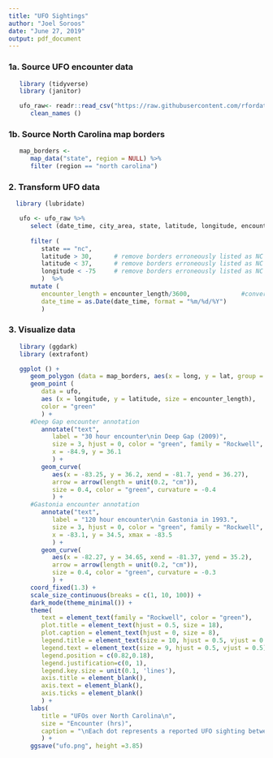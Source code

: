 ```yaml
---
title: "UFO Sightings"
author: "Joel Soroos"
date: "June 27, 2019"
output: pdf_document
---
```


### 1a. Source UFO encounter data
```r

   library (tidyverse)
   library (janitor) 

   ufo_raw<- readr::read_csv("https://raw.githubusercontent.com/rfordatascience/tidytuesday/master/data/2019/2019-06-25/ufo_sightings.csv") %>%
      clean_names ()
```
   
   
### 1b. Source North Carolina map borders 
```r
   
   map_borders <- 
      map_data("state", region = NULL) %>%
      filter (region == "north carolina")  
```


### 2.  Transform UFO data
```r

  library (lubridate)

   ufo <- ufo_raw %>%
      select (date_time, city_area, state, latitude, longitude, encounter_length) %>%
      
      filter (
         state == "nc",
         latitude > 30,      # remove borders erroneously listed as NC outside of state borders
         latitude < 37,      # remove borders erroneously listed as NC outside of state borders
         longitude < -75     # remove borders erroneously listed as NC outside of state borders
         )  %>%
      mutate (
         encounter_length = encounter_length/3600,              #convert seconds to hours
         date_time = as.Date(date_time, format = "%m/%d/%Y")
         )
```

### 3. Visualize data
```r

   library (ggdark)
   library (extrafont)

   ggplot () +
      geom_polygon (data = map_borders, aes(x = long, y = lat, group = group), color = "black", fill = "#303030", size = 1.15) +
      geom_point (
         data = ufo, 
         aes (x = longitude, y = latitude, size = encounter_length), 
         color = "green"
         ) +
      #Deep Gap encounter annotation
         annotate("text",
            label = "30 hour encounter\nin Deep Gap (2009)",
            size = 3, hjust = 0, color = "green", family = "Rockwell",
            x = -84.9, y = 36.1
            ) +
         geom_curve(
            aes(x = -83.25, y = 36.2, xend = -81.7, yend = 36.27),
            arrow = arrow(length = unit(0.2, "cm")), 
            size = 0.4, color = "green", curvature = -0.4
            ) +
      #Gastonia encounter annotation
         annotate("text",
            label = "120 hour encounter\nin Gastonia in 1993.",
            size = 3, hjust = 0, color = "green", family = "Rockwell",
            x = -83.1, y = 34.5, xmax = -83.5
            ) +
         geom_curve(
            aes(x = -82.27, y = 34.65, xend = -81.37, yend = 35.2),
            arrow = arrow(length = unit(0.2, "cm")), 
            size = 0.4, color = "green", curvature = -0.3
            ) +
      coord_fixed(1.3) +
      scale_size_continuous(breaks = c(1, 10, 100)) +
      dark_mode(theme_minimal()) +
      theme(
         text = element_text(family = "Rockwell", color = "green"),
         plot.title = element_text(hjust = 0.5, size = 18),
         plot.caption = element_text(hjust = 0, size = 8),
         legend.title = element_text(size = 10, hjust = 0.5, vjust = 0.5),
         legend.text = element_text(size = 9, hjust = 0.5, vjust = 0.5),
         legend.position = c(0.82,0.18),
         legend.justification=c(0, 1), 
         legend.key.size = unit(0.1, 'lines'),
         axis.title = element_blank(),
         axis.text = element_blank(),
         axis.ticks = element_blank()
         ) +
      labs(
         title = "UFOs over North Carolina\n",
         size = "Encounter (hrs)",
         caption = "\nEach dot represents a reported UFO sighting between 1995 and 2014.  \nSource: National UFO Reporting Center  | Visualization: Joel Soroos @soroosj"
         ) +
      ggsave("ufo.png", height =3.85)
```
